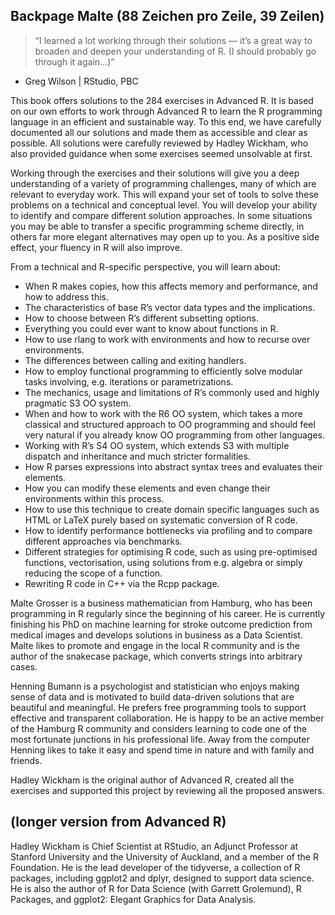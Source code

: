 ## Backpage Malte (88 Zeichen pro Zeile, 39 Zeilen)
> “I learned a lot working through their solutions — it's a great way to broaden and deepen your understanding of R. (I should probably go through it again...)”

- Greg Wilson | RStudio, PBC
<!-- Source: https://twitter.com/gvwilson/status/1119235643652157440 -->

This book offers solutions to the 284 exercises in Advanced R. It is based on our own efforts to work through Advanced R to learn the R programming language in an efficient and sustainable way. To this end, we have carefully documented all our solutions and made them as accessible and clear as possible. All solutions were carefully reviewed by Hadley Wickham, who also provided guidance when some exercises seemed unsolvable at first.

Working through the exercises and their solutions will give you a deep understanding of a variety of programming challenges, many of which are relevant to everyday work. This will expand your set of tools to solve these problems on a technical and conceptual level. You will develop your ability to identify and compare different solution approaches. In some situations you may be able to transfer a specific programming scheme directly, in others far more elegant alternatives may open up to you. As a positive side effect, your fluency in R will also improve.

From a technical and R-specific perspective, you will learn about:

* When R makes copies, how this affects memory and performance, and how to address this.
* The characteristics of base R's vector data types and the implications.
* How to choose between R's different subsetting options.
* Everything you could ever want to know about functions in R.
* How to use rlang to work with environments and how to recurse over environments.
* The differences between calling and exiting handlers.
* How to employ functional programming to efficiently solve modular tasks involving, e.g. iterations or parametrizations.
* The mechanics, usage and limitations of R's commonly used and highly pragmatic S3 OO system.
* When and how to work with the R6 OO system, which takes a more classical and structured approach to OO programming and should feel very natural if you already know OO programming from other languages.
* Working with R's S4 OO system, which extends S3 with multiple dispatch and inheritance and much stricter formalities.
* How R parses expressions into abstract syntax trees and evaluates their elements.
* How you can modify these elements and even change their environments within this process.
* How to use this technique to create domain specific languages such as HTML or LaTeX purely based on systematic conversion of R code.
* How to identify performance bottlenecks via profiling and to compare different approaches via benchmarks.
* Different strategies for optimising R code, such as using pre-optimised functions, vectorisation, using solutions from e.g. algebra or simply reducing the scope of a function.
* Rewriting R code in C++ via the Rcpp package.

<!-- Summary und Audience fehlt vielleicht noch, aber ich finde es gut so. :) -->

Malte Grosser is a business mathematician from Hamburg, who has been programming in R regularly since the beginning of his career. He is currently finishing his PhD on machine learning for stroke outcome prediction from medical images and develops solutions in business as a Data Scientist. Malte likes to promote and engage in the local R community and is the author of the snakecase package, which converts strings into arbitrary cases.

Henning Bumann is a psychologist and statistician who enjoys making sense of data and is motivated to build data-driven solutions that are beautiful and meaningful. He prefers free programming tools to support effective and transparent collaboration. He is happy to be an active member of the Hamburg R community and considers learning to code one of the most fortunate junctions in his professional life. Away from the computer Henning likes to take it easy and spend time in nature and with family and friends.

Hadley Wickham is the original author of Advanced R, created all the exercises and supported this project by reviewing all the proposed answers.

<!-- I think Hadleys Bio should be longer, in my opinion it looks unbalanced otherwise.-->

## (longer version from Advanced R)

Hadley Wickham is Chief Scientist at RStudio, an Adjunct Professor at Stanford University and the University of Auckland, and a member of the R Foundation. He is the lead developer of the tidyverse, a collection of R packages, including ggplot2 and dplyr, designed to support data science. He is also the author of R for Data Science (with Garrett Grolemund), R Packages, and ggplot2: Elegant Graphics for Data Analysis.
